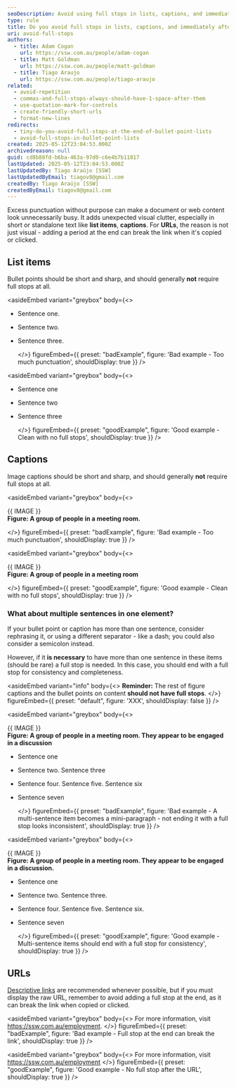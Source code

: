 ```yaml
---
seoDescription: Avoid using full stops in lists, captions, and immediately after a URL to keep your text clean and concise.
type: rule
title: Do you avoid full stops in lists, captions, and immediately after a URL?
uri: avoid-full-stops
authors:
  - title: Adam Cogan
    url: https://ssw.com.au/people/adam-cogan
  - title: Matt Goldman
    url: https://ssw.com.au/people/matt-goldman
  - title: Tiago Araujo
    url: https://ssw.com.au/people/tiago-araujo
related:
  - avoid-repetition
  - commas-and-full-stops-always-should-have-1-space-after-them
  - use-quotation-mark-for-controls
  - create-friendly-short-urls
  - format-new-lines
redirects:
  - tiny-do-you-avoid-full-stops-at-the-end-of-bullet-point-lists
  - avoid-full-stops-in-bullet-point-lists
created: 2025-05-12T23:04:53.000Z
archivedreason: null
guid: cd8b88fd-b6ba-463a-97d0-c6e4b7b11817
lastUpdated: 2025-05-12T23:04:53.000Z
lastUpdatedBy: Tiago Araújo [SSW]
lastUpdatedByEmail: tiagov8@gmail.com
createdBy: Tiago Araújo [SSW]
createdByEmail: tiagov8@gmail.com
---
```


Excess punctuation without purpose can make a document or web content look unnecessarily busy. It adds unexpected visual clutter, especially in short or standalone text like **list items**, **captions**. For **URLs**, the reason is not just visual - adding a period at the end can break the link when it's copied or clicked.
## List items

Bullet points should be short and sharp, and should generally **not** require full stops at all.

<asideEmbed
  variant="greybox"
  body={<>
    
* Sentence one.
* Sentence two.
* Sentence three.

  </>}
  figureEmbed={{
    preset: "badExample",
    figure: 'Bad example - Too much punctuation',
    shouldDisplay: true
  }}
/>

<asideEmbed
  variant="greybox"
  body={<>
    
* Sentence one
* Sentence two
* Sentence three

  </>}
  figureEmbed={{
    preset: "goodExample",
    figure: 'Good example - Clean with no full stops',
    shouldDisplay: true
  }}
/>

## Captions

Image captions should be short and sharp, and should generally **not** require full stops at all.

<asideEmbed
  variant="greybox"
  body={<>
    
&#123;&#123; IMAGE &#125;&#125;\
**Figure: A group of people in a meeting room.**

  </>}
  figureEmbed={{
    preset: "badExample",
    figure: 'Bad example - Too much punctuation',
    shouldDisplay: true
  }}
/>

<asideEmbed
  variant="greybox"
  body={<>
    
&#123;&#123; IMAGE &#125;&#125;\
**Figure: A group of people in a meeting room**

  </>}
  figureEmbed={{
    preset: "goodExample",
    figure: 'Good example - Clean with no full stops',
    shouldDisplay: true
  }}
/>

### What about multiple sentences in one element?

If your bullet point or caption has more than one sentence, consider rephrasing it, or using a different separator - like a dash; you could also consider a semicolon instead.

However, if it **is necessary** to have more than one sentence in these items (should be rare) a full stop is needed. In this case, you should end with a full stop for consistency and completeness.

<asideEmbed
  variant="info"
  body={<>
    **Reminder:** The rest of figure captions and the bullet points on content **should not have full stops**.
  </>}
  figureEmbed={{
    preset: "default",
    figure: 'XXX',
    shouldDisplay: false
  }}
/>

<asideEmbed
  variant="greybox"
  body={<>
    
&#123;&#123; IMAGE &#125;&#125;\
**Figure: A group of people in a meeting room. They appear to be engaged in a discussion**

* Sentence one
* Sentence two. Sentence three
* Sentence four. Sentence five. Sentence six
* Sentence seven

  </>}
  figureEmbed={{
    preset: "badExample",
    figure: 'Bad example - A multi-sentence item becomes a mini-paragraph - not ending it with a full stop looks inconsistent',
    shouldDisplay: true
  }}
/>

<asideEmbed
  variant="greybox"
  body={<>
    
&#123;&#123; IMAGE &#125;&#125;\
**Figure: A group of people in a meeting room. They appear to be engaged in a discussion.**

* Sentence one
* Sentence two. Sentence three.
* Sentence four. Sentence five. Sentence six.
* Sentence seven

  </>}
  figureEmbed={{
    preset: "goodExample",
    figure: 'Good example - Multi-sentence items should end with a full stop for consistency',
    shouldDisplay: true
  }}
/>

## URLs

[Descriptive links](/descriptive-links) are recommended whenever possible, but if you must display the raw URL, remember to avoid adding a full stop at the end, as it can break the link when copied or clicked.

<asideEmbed
  variant="greybox"
  body={<>
    For more information, visit <https://ssw.com.au/employment>.
  </>}
  figureEmbed={{
    preset: "badExample",
    figure: 'Bad example - Full stop at the end can break the link',
    shouldDisplay: true
  }}
/>

<asideEmbed
  variant="greybox"
  body={<>
    For more information, visit <https://ssw.com.au/employment>
  </>}
  figureEmbed={{
    preset: "goodExample",
    figure: 'Good example - No full stop after the URL',
    shouldDisplay: true
  }}
/>

